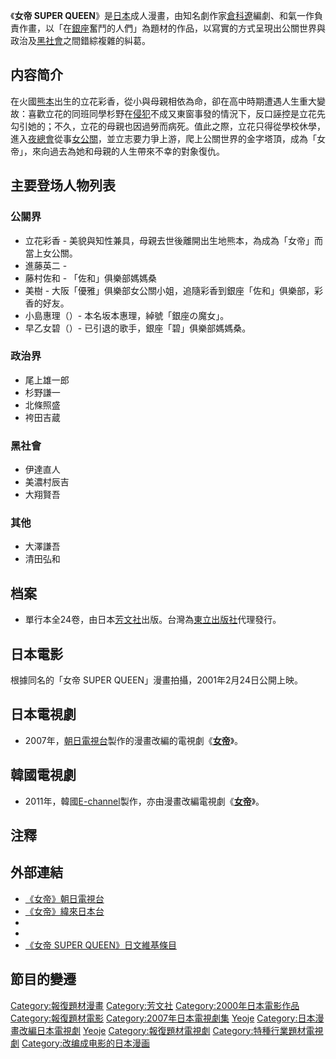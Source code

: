 {{expand|content=電影及電視劇之文字說明|time=2014-10-27}}
{{japanese|japanese=女帝|kana=じょてい|romaji=Jotei}}
{{漫畫}}
《'''女帝 SUPER QUEEN'''》是[[日本|日本]]成人漫畫，由知名劇作家[[倉科遼|倉科遼]]編劇、和氣一作負責作畫，以「在[[銀座|銀座]]奮鬥的人們」為題材的作品，以寫實的方式呈現出公關世界與政治及[[黑社會|黑社會]]之間錯綜複雜的糾葛。

==内容简介==

在火國[[熊本縣|熊本]]出生的立花彩香，從小與母親相依為命，卻在高中時期遭遇人生重大變故：喜歡立花的同班同學杉野在[[性侵害|侵犯]]不成又東窗事發的情況下，反口誣控是立花先勾引她的；不久，立花的母親也因過勞而病死。值此之際，立花只得從學校休學，進入[[夜總會|夜總會]]從事[[坐檯小姐|女公關]]，並立志要力爭上游，爬上公關世界的金字塔頂，成為「女帝」，來向過去為她和母親的人生帶來不幸的對象復仇。

==主要登场人物列表==
<!--登場人物介紹直接寫在本條目即可，不需要內部連結，以免跟真實有的人物衝突。若條目大小到一定程度，可把人物列表自成一條目。-->
{{noteTag|1=角色介紹參考自「女帝 SUPER QUEEN」（漫畫）日文維基條目}}
===公關界===
*立花彩香 - 美貌與知性兼具，母親去世後離開出生地熊本，為成為「女帝」而當上女公關。
*進藤英二 - 
*藤村佐和 - 「佐和」俱樂部媽媽桑
*美樹 - 大阪「優雅」俱樂部女公關小姐，追隨彩香到銀座「佐和」俱樂部，彩香的好友。
*小島惠理（{{lang-ja|小島リエ}}）- 本名坂本惠理，綽號「銀座の魔女」。
*早乙女碧（{{lang-ja|早乙女みどり}}）- 已引退的歌手，銀座「碧」俱樂部媽媽桑。

===政治界===
*尾上雄一郎
*杉野謙一
*北條照盛
*袴田吉蔵

===黑社會===
*伊達直人
*美濃村辰吉
*大翔賢吾

===其他===
*大澤謙吾
*清田弘和

==档案==
*單行本全24卷，由日本[[芳文社|芳文社]]出版。台灣為[[東立出版社|東立出版社]]代理發行。

==日本電影==
{{Infobox Film
|  name               = 女帝 
|  original_name      = SUPER QUEEN
|  image              = 
|  caption            = 
|  director           = [[金澤克次|金澤克次]] 
|  producer           = [[吉本昌弘|吉本昌弘]]
|  writer             = [[佐藤佐吉|佐藤佐吉]]
|  based_on           = 畫：[[和氣一作|和氣一作]]<br />作：[[倉科遼|倉科遼]]
|  starring           = 立花彩香 - [[小澤真珠|小澤真珠]]<br />伊達直人 - [[高知東生|高知東生]]<br />麻生麗子 - [[川嶋朋子|川嶋朋子]]<br />北條梨奈 - [[宮澤美保|宮澤美保]]<br />杉野謙一 - [[高嶋秀年|高嶋秀年]]
|  music              = 野島健太郎
|  movie_music        = 
|  cinematography     = 三好和宏
|  editing            = 菅野善雄
|  production_company = 中坊進二、岡田晃知、半澤浩
|  distributor        = Movie television（ムービーテレビジョン）
|  released           = {{flagicon|JPN}}2001年2月24日
|  runtime            = 108分鐘
|  country            = {{JPN}}
|  language           = [[日語|日語]]
|  awards             = 
|  budget             =
|  gross              =
|  amg_id             = 
|  imdb_id            = 
|  preceded_by        = 
|  followed_by        = 
| tw_name = 
| hk_name = 
| cn_name = 
}}
根據同名的「女帝 SUPER QUEEN」漫畫拍攝，2001年2月24日公開上映。

==日本電視劇==
*2007年，[[朝日電視台|朝日電視台]]製作的漫畫改編的電視劇《'''[[女帝_(日本電視劇)|女帝]]'''》。
{{電視節目資訊框
| 名稱       = 女帝
| 原名       = 
| show_name_2 = 
| 圖片       = 
| 圖說       = 
| 類型       = 
| 原作       = 畫：[[和氣一作|和氣一作]]<br />作：[[倉科遼|倉科遼]] 
| 編劇       = 高山直也、旺季志ずか、吉田玲子
| 導演       = 小松隆志、片山修、二宮浩行、田村直己
| 演出       = 立花彩香 - [[加藤羅莎|加藤羅莎]]<br>伊達直人 - [[松田翔太|松田翔太]]<br>麗子 - [[小澤真珠|小澤真珠]]<br>北條梨奈 - [[酒井彩名|酒井彩名]]<br>杉野謙一 - [[齊藤祥太|齊藤祥太]]
| 旁白       =
| 標語      =
| 主題曲     = 
| 國家       = {{JPN}}
| 地區       = 
| 語言       = [[日語|日語]]
| 集數       = 10集
| 每集長度   = 
| 配樂       = 仲西匡 石井和之（SPOT）
| 製作人     =  小田玲奈、柳内久仁子（AXON）
| 製作公司   = [[朝日放送|朝日放送]]、[[朝日電視台|朝日電視台]]、[[MMJ|MMJ]]
| 外景       = 
| 頻道       = [[朝日電視台|朝日電視台]]
| 視訊制式   = 
| 音訊制式   = 
| 播出國家   = {{JPN}}
| 開始       = {{start date|2007|7|13}}
| 結束       = {{end date|2007|9|14}}
| 官方網站   = 
| imdb_id    = 
| tv_com_id  = 
| 台灣名稱   =
| 港澳名稱   = 
}}

==韓國電視劇==
*2011年，韓國[[E-channel|E-channel]]製作，亦由漫畫改編電視劇《'''[[女帝_(韓國電視劇)|女帝]]'''》。
{{電視節目資訊框
| 名稱       = 女帝
| 原名       = 여제
| show_name_2 = 
| 圖片       = 
| 圖說       = 
| 類型       = 
| 原作       = 畫：[[和氣一作|和氣一作]]<br />作：[[倉科遼|倉科遼]] 
| 編劇       = 崔允真
| 導演       = 
| 演出       = 徐仁華 - [[張申英|張申英]]<br>鄭赫 - [[姜志燮|姜志燮]]<br>崔友美 - [[全世紅|全世紅]]<br>亨一 - [[崔弼立|崔弼立]]
| 旁白       =
| 標語      =
| 主題曲     = 
| 國家       = {{KOR}}
| 地區       = 
| 語言       = [[韓語|韓語]]
| 集數       = 13集
| 每集長度   = 
| 配樂       = 
| 製作人     =  崔度勳
| 製作公司   = 
| 外景       = 
| 頻道       = [[E-channel|E-channel]]
| 視訊制式   = 
| 音訊制式   = 
| 播出國家   = {{KOR}}
| 開始       = {{start date|2011|10|1}}
| 結束       = {{end date|2011|12|24}}
| 官方網站   = 
| imdb_id    = 
| tv_com_id  = 
| 台灣名稱   =
| 港澳名稱   = 
}}

==注釋==
{{ReflistH}}
{{NoteFoot|2}}
{{ReflistF}}

== 外部連結 ==
* [https://web.archive.org/web/20080619005355/http://jotei.asahi.co.jp/ 《女帝》朝日電視台]{{ja}}
* [http://japan.videoland.com.tw/channel/jotai/default.htm 《女帝》緯來日本台]{{Wayback|url=http://japan.videoland.com.tw/channel/jotai/default.htm |date=20160304221112 }}{{zh-tw}}
* {{imdb title|2002696|女帝(電影)}}
* {{imdb title|1064533|女帝(電視劇)}}
* [https://ja.wikipedia.org/wiki/女帝_SUPER_QUEEN#テレビドラマ 《女帝 SUPER QUEEN》日文維基條目]{{Wayback|url=https://ja.wikipedia.org/wiki/%E5%A5%B3%E5%B8%9D_SUPER_QUEEN |date=20190417172417 }}{{ja}}

==節目的變遷==
{{電視節目的變遷
|電視台={{flagicon|JPN}} [[朝日電視台|朝日電視台]]
|播放檔次=
|節目名稱=女帝<br>（2007.07.13 - 2007.09.14）
|上一節目=
|下一節目=
}}
{{電視節目的變遷
|電視台={{flagicon|TWN}} [[緯來日本台|緯來日本台]]
|播放檔次=週一至週五
|節目名稱=女帝<br>（2007.12.05- ）
|上一節目=
|下一節目=
}}
{{電視節目的變遷
|電視台={{flagicon|KOR}} [[E-channel|E-channel]]
|播放檔次=
|節目名稱=女帝<br>（2011.10.01 - 2011.12.24）
|上一節目=
|下一節目=
}}
{{朝日電視台週五晚間九點連續劇}}

{{DEFAULTSORT:Jotei}}
[[Category:報復題材漫畫|Category:報復題材漫畫]]
[[Category:芳文社|Category:芳文社]]
[[Category:2000年日本電影作品|Category:2000年日本電影作品]]
[[Category:報復題材電影|Category:報復題材電影]]
[[Category:2007年日本電視劇集|Category:2007年日本電視劇集]]
[[Category:2011年韓國電視劇集|Yeoje]]
[[Category:日本漫畫改編日本電視劇|Category:日本漫畫改編日本電視劇]]
[[Category:日本漫畫改編韓國電視劇|Yeoje]]
[[Category:報復題材電視劇|Category:報復題材電視劇]]
[[Category:特種行業題材電視劇|Category:特種行業題材電視劇]]
[[Category:改编成电影的日本漫画|Category:改编成电影的日本漫画]]
<!--Yeoje為韓語羅馬拼音請勿刪除-->